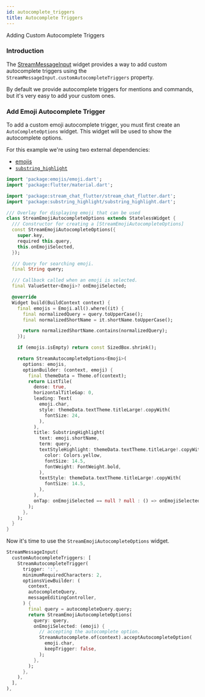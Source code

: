 ```yaml
---
id: autocomplete_triggers
title: Autocomplete Triggers
---
```


Adding Custom Autocomplete Triggers

### Introduction

The [StreamMessageInput](../07-message_composer/stream_message_input.mdx) widget provides a way to add custom autocomplete triggers using the `StreamMessageInput.customAutocompleteTriggers` property.

By default we provide autocomplete triggers for mentions and commands, but it's very easy to add your custom ones.

### Add Emoji Autocomplete Trigger

To add a custom emoji autocomplete trigger, you must first create an `AutoCompleteOptions` widget.
This widget will be used to show the autocomplete options.

For this example we're using two external dependencies: 

- [emojis](https://pub.dev/packages/emojis)
- [`substring_highlight`](https://pub.dev/packages/substring_highlight)

```dart
import 'package:emojis/emoji.dart';
import 'package:flutter/material.dart';

import 'package:stream_chat_flutter/stream_chat_flutter.dart';
import 'package:substring_highlight/substring_highlight.dart';

/// Overlay for displaying emoji that can be used
class StreamEmojiAutocompleteOptions extends StatelessWidget {
  /// Constructor for creating a [StreamEmojiAutocompleteOptions]
  const StreamEmojiAutocompleteOptions({
    super.key,
    required this.query,
    this.onEmojiSelected,
  });

  /// Query for searching emoji.
  final String query;

  /// Callback called when an emoji is selected.
  final ValueSetter<Emoji>? onEmojiSelected;

  @override
  Widget build(BuildContext context) {
    final emojis = Emoji.all().where((it) {
      final normalizedQuery = query.toUpperCase();
      final normalizedShortName = it.shortName.toUpperCase();

      return normalizedShortName.contains(normalizedQuery);
    });

    if (emojis.isEmpty) return const SizedBox.shrink();

    return StreamAutocompleteOptions<Emoji>(
      options: emojis,
      optionBuilder: (context, emoji) {
        final themeData = Theme.of(context);
        return ListTile(
          dense: true,
          horizontalTitleGap: 0,
          leading: Text(
            emoji.char,
            style: themeData.textTheme.titleLarge!.copyWith(
              fontSize: 24,
            ),
          ),
          title: SubstringHighlight(
            text: emoji.shortName,
            term: query,
            textStyleHighlight: themeData.textTheme.titleLarge!.copyWith(
              color: Colors.yellow,
              fontSize: 14.5,
              fontWeight: FontWeight.bold,
            ),
            textStyle: themeData.textTheme.titleLarge!.copyWith(
              fontSize: 14.5,
            ),
          ),
          onTap: onEmojiSelected == null ? null : () => onEmojiSelected!(emoji),
        );
      },
    );
  }
}
```

Now it's time to use the `StreamEmojiAutocompleteOptions` widget.

```dart
StreamMessageInput(
  customAutocompleteTriggers: [
    StreamAutocompleteTrigger(
      trigger: ':',
      minimumRequiredCharacters: 2,
      optionsViewBuilder: (
        context,
        autocompleteQuery,
        messageEditingController,
      ) {
        final query = autocompleteQuery.query;
        return StreamEmojiAutocompleteOptions(
          query: query,
          onEmojiSelected: (emoji) {
            // accepting the autocomplete option.
            StreamAutocomplete.of(context).acceptAutocompleteOption(
              emoji.char,
              keepTrigger: false,
            );
          },
        );
      },
    ),
  ],
),
```
